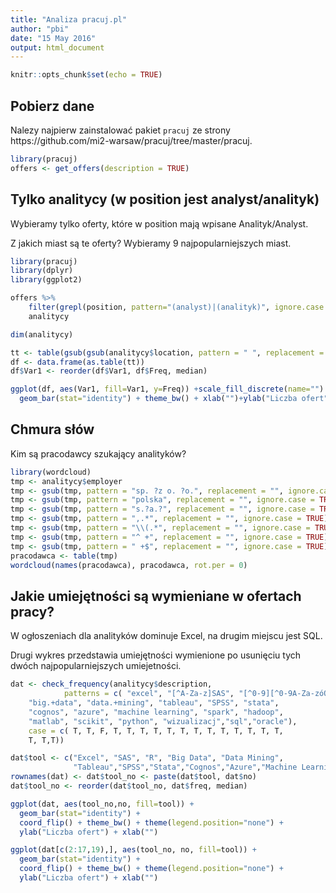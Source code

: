 ```yaml
---
title: "Analiza pracuj.pl"
author: "pbi"
date: "15 May 2016"
output: html_document
---
```


```r
knitr::opts_chunk$set(echo = TRUE)
```

## Pobierz dane

Nalezy najpierw zainstalować pakiet `pracuj` ze strony https://github.com/mi2-warsaw/pracuj/tree/master/pracuj.

```r
library(pracuj)
offers <- get_offers(description = TRUE)
```

## Tylko analitycy (w position jest analyst/analityk)

Wybieramy tylko oferty, które w position mają wpisane Analityk/Analyst.

Z jakich miast są te oferty? 
Wybieramy 9 najpopularniejszych miast. 

```r
library(pracuj)
library(dplyr)
library(ggplot2)

offers %>%
	filter(grepl(position, pattern="(analyst)|(analityk)", ignore.case = TRUE)) -> 
	analitycy

dim(analitycy)

tt <- table(gsub(gsub(analitycy$location, pattern = " ", replacement = ""), pattern="[,(].*", replacement = ""))[c("Warszawa","Kraków","Poznań","Wrocław","Gdańsk","Łódź","Zabierzów","Katowice","Gdynia")]
df <- data.frame(as.table(tt))
df$Var1 <- reorder(df$Var1, df$Freq, median)

ggplot(df, aes(Var1, fill=Var1, y=Freq)) +scale_fill_discrete(name="") +
  geom_bar(stat="identity") + theme_bw() + xlab("")+ylab("Liczba ofert")+coord_flip() + theme(legend.position="none")

```

## Chmura słów

Kim są pracodawcy szukający analityków?

```r

library(wordcloud)
tmp <- analitycy$employer
tmp <- gsub(tmp, pattern = "sp. ?z o. ?o.", replacement = "", ignore.case = TRUE)
tmp <- gsub(tmp, pattern = "polska", replacement = "", ignore.case = TRUE)
tmp <- gsub(tmp, pattern = "s.?a.?", replacement = "", ignore.case = TRUE)
tmp <- gsub(tmp, pattern = ",.*", replacement = "", ignore.case = TRUE)
tmp <- gsub(tmp, pattern = "\\(.*", replacement = "", ignore.case = TRUE)
tmp <- gsub(tmp, pattern = "^ +", replacement = "", ignore.case = TRUE)
tmp <- gsub(tmp, pattern = " +$", replacement = "", ignore.case = TRUE)
pracodawca <- table(tmp)
wordcloud(names(pracodawca), pracodawca, rot.per = 0)

```

## Jakie umiejętności są wymieniane w ofertach pracy?

W ogłoszeniach dla analityków dominuje Excel, na drugim miejscu jest SQL. 

Drugi wykres przedstawia umiejętności wymienione po usunięciu tych dwóch najpopularniejszych umiejetności.


```r

dat <- check_frequency(analitycy$description,
			patterns = c( "excel", "[^A-Za-z]SAS", "[^0-9][^0-9A-Za-zóÓ+]R[^0-9A-Za-zóÓęĘśŚćĆ&“”/ö][^&]", 
    "big.+data", "data.+mining", "tableau", "SPSS", "stata", 
    "cognos", "azure", "machine learning", "spark", "hadoop", 
    "matlab", "scikit", "python", "wizualizacj","sql","oracle"), 
    case = c( T, T, F, T, T, T, T, T, T, T, T, T, T, T, T, T, 
    T, T,T))

dat$tool <- c("Excel", "SAS", "R", "Big Data", "Data Mining",
              "Tableau","SPSS","Stata","Cognos","Azure","Machine Learning","Spark","Hadoop","Matlab","SciKit","Python","Wizualizacja danych","SQL","Oracle")
rownames(dat) <- dat$tool_no <- paste(dat$tool, dat$no)
dat$tool_no <- reorder(dat$tool_no, dat$freq, median)

ggplot(dat, aes(tool_no,no, fill=tool)) +
  geom_bar(stat="identity") +
  coord_flip() + theme_bw() + theme(legend.position="none") +
  ylab("Liczba ofert") + xlab("")

ggplot(dat[c(2:17,19),], aes(tool_no, no, fill=tool)) +
  geom_bar(stat="identity") +
  coord_flip() + theme_bw() + theme(legend.position="none") +
  ylab("Liczba ofert") + xlab("")

```

